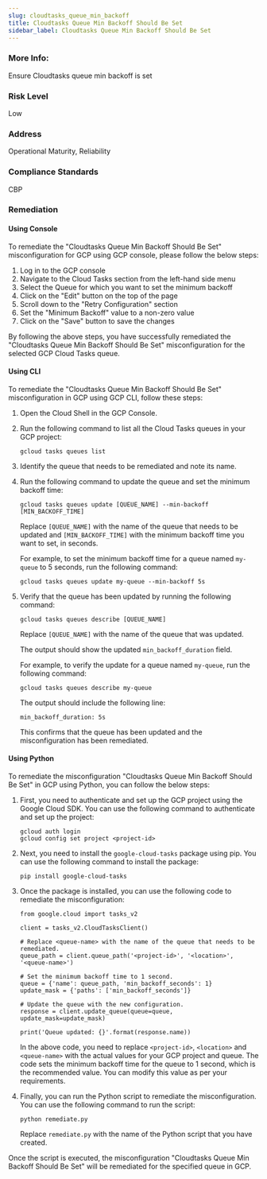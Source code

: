 ```yaml
---
slug: cloudtasks_queue_min_backoff
title: Cloudtasks Queue Min Backoff Should Be Set
sidebar_label: Cloudtasks Queue Min Backoff Should Be Set
---
```


### More Info:

Ensure Cloudtasks queue min backoff is set

### Risk Level

Low

### Address

Operational Maturity, Reliability

### Compliance Standards

CBP
### Remediation

#### Using Console

To remediate the "Cloudtasks Queue Min Backoff Should Be Set" misconfiguration for GCP using GCP console, please follow the below steps:

1. Log in to the GCP console
2. Navigate to the Cloud Tasks section from the left-hand side menu
3. Select the Queue for which you want to set the minimum backoff
4. Click on the "Edit" button on the top of the page
5. Scroll down to the "Retry Configuration" section
6. Set the "Minimum Backoff" value to a non-zero value
7. Click on the "Save" button to save the changes

By following the above steps, you have successfully remediated the "Cloudtasks Queue Min Backoff Should Be Set" misconfiguration for the selected GCP Cloud Tasks queue.

#### Using CLI

To remediate the "Cloudtasks Queue Min Backoff Should Be Set" misconfiguration in GCP using GCP CLI, follow these steps:

1. Open the Cloud Shell in the GCP Console.

2. Run the following command to list all the Cloud Tasks queues in your GCP project:

   ```
   gcloud tasks queues list
   ```

3. Identify the queue that needs to be remediated and note its name.

4. Run the following command to update the queue and set the minimum backoff time:

   ```
   gcloud tasks queues update [QUEUE_NAME] --min-backoff [MIN_BACKOFF_TIME]
   ```

   Replace `[QUEUE_NAME]` with the name of the queue that needs to be updated and `[MIN_BACKOFF_TIME]` with the minimum backoff time you want to set, in seconds.

   For example, to set the minimum backoff time for a queue named `my-queue` to 5 seconds, run the following command:

   ```
   gcloud tasks queues update my-queue --min-backoff 5s
   ```

5. Verify that the queue has been updated by running the following command:

   ```
   gcloud tasks queues describe [QUEUE_NAME]
   ```

   Replace `[QUEUE_NAME]` with the name of the queue that was updated.

   The output should show the updated `min_backoff_duration` field.

   For example, to verify the update for a queue named `my-queue`, run the following command:

   ```
   gcloud tasks queues describe my-queue
   ```

   The output should include the following line:

   ```
   min_backoff_duration: 5s
   ```

   This confirms that the queue has been updated and the misconfiguration has been remediated.

#### Using Python

To remediate the misconfiguration "Cloudtasks Queue Min Backoff Should Be Set" in GCP using Python, you can follow the below steps:

1. First, you need to authenticate and set up the GCP project using the Google Cloud SDK. You can use the following command to authenticate and set up the project:

   ```
   gcloud auth login
   gcloud config set project <project-id>
   ```

2. Next, you need to install the `google-cloud-tasks` package using pip. You can use the following command to install the package:

   ```
   pip install google-cloud-tasks
   ```

3. Once the package is installed, you can use the following code to remediate the misconfiguration:

   ```
   from google.cloud import tasks_v2

   client = tasks_v2.CloudTasksClient()

   # Replace <queue-name> with the name of the queue that needs to be remediated.
   queue_path = client.queue_path('<project-id>', '<location>', '<queue-name>')

   # Set the minimum backoff time to 1 second.
   queue = {'name': queue_path, 'min_backoff_seconds': 1}
   update_mask = {'paths': ['min_backoff_seconds']}

   # Update the queue with the new configuration.
   response = client.update_queue(queue=queue, update_mask=update_mask)

   print('Queue updated: {}'.format(response.name))
   ```

   In the above code, you need to replace `<project-id>`, `<location>` and `<queue-name>` with the actual values for your GCP project and queue. The code sets the minimum backoff time for the queue to 1 second, which is the recommended value. You can modify this value as per your requirements.

4. Finally, you can run the Python script to remediate the misconfiguration. You can use the following command to run the script:

   ```
   python remediate.py
   ```

   Replace `remediate.py` with the name of the Python script that you have created.

Once the script is executed, the misconfiguration "Cloudtasks Queue Min Backoff Should Be Set" will be remediated for the specified queue in GCP.



